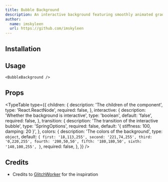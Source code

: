 ```yaml
---
title: Bubble Background
description: An interactive background featuring smoothly animated gradient bubbles, creating a playful, dynamic, and visually engaging backdrop.
author:
  name: imskyleen
  url: https://github.com/imskyleen
---
```


<ComponentPreview name="bubble-background-demo" />

## Installation

<ComponentInstallation name="bubble-background" />

## Usage

```tsx
<BubbleBackground />
```

## Props

<TypeTable
  type={{
    children: {
      description: 'The children of the component',
      type: 'React.ReactNode',
      required: false,
    },
    interactive: {
      description: 'Whether the background is interactive',
      type: 'boolean',
      default: 'false',
      required: false,
    },
    transition: {
      description: 'The transition of the interactive bubble',
      type: 'SpringOptions',
      required: false,
      default: '{ stiffness: 100, damping: 20 }',
    },
    colors: {
      description: 'The colors of the background',
      type: `object`,
      default: `{
        first: '18,113,255',
        second: '221,74,255',
        third: '0,220,255',
        fourth: '200,50,50',
        fifth: '180,180,50',
        sixth: '140,100,255',
      }`,
      required: false,
    },
  }}
/>

## Credits

- Credits to [GlitchWorker](https://codepen.io/glitchworker/pen/jENZGOV) for the inspiration
